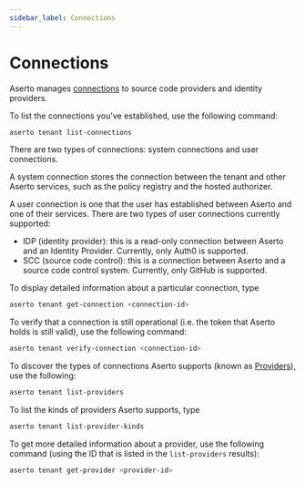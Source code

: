 ```yaml
---
sidebar_label: Connections
---
```


# Connections

Aserto manages [connections](/overview/connections) to source code providers and identity providers. 

To list the connections you've established, use the following command:

```bash
aserto tenant list-connections
```

There are two types of connections: system connections and user connections. 

A system connection stores the connection between the tenant and other Aserto services, such as the policy registry and 
the hosted authorizer. 

A user connection is one that the user has established between Aserto and one of their services. There 
are two types of user connections currently supported: 
* IDP (identity provider): this is a read-only connection between Aserto and an Identity Provider. Currently, only Auth0 is supported.
* SCC (source code control): this is a connection between Aserto and a source code control system. Currently, only GitHub is supported.

To display detailed information about a particular connection, type

```bash
aserto tenant get-connection <connection-id>
```

To verify that a connection is still operational (i.e. the token that Aserto holds is still valid),
use the following command:

```bash
aserto tenant verify-connection <connection-id>
```

To discover the types of connections Aserto supports (known as [Providers](/overview/connections#providers)), 
use the following:

```bash
aserto tenant list-providers
```

To list the kinds of providers Aserto supports, type 

```bash
aserto tenant list-provider-kinds
```

To get more detailed information about a provider, use the following command (using the ID that 
is listed in the `list-providers` results):

```bash
aserto tenant get-provider <provider-id>
```
